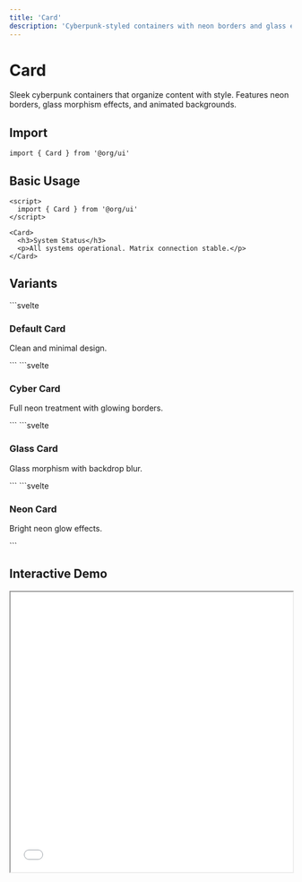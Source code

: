 ```yaml
---
title: 'Card'
description: 'Cyberpunk-styled containers with neon borders and glass effects'
---
```


# Card

Sleek cyberpunk containers that organize content with style. Features neon borders, glass morphism effects, and animated backgrounds.

## Import

```svelte
import { Card } from '@org/ui'
```

## Basic Usage

```svelte
<script>
  import { Card } from '@org/ui'
</script>

<Card>
  <h3>System Status</h3>
  <p>All systems operational. Matrix connection stable.</p>
</Card>
```

## Variants

<Tabs>
  <Tab title="Default">
    ```svelte
    <Card>
      <h3>Default Card</h3>
      <p>Clean and minimal design.</p>
    </Card>
    ```
  </Tab>
  
  <Tab title="Cyberpunk">
    ```svelte
    <Card variant="cyberpunk">
      <h3>Cyber Card</h3>
      <p>Full neon treatment with glowing borders.</p>
    </Card>
    ```
  </Tab>
  
  <Tab title="Glass">
    ```svelte
    <Card variant="glass">
      <h3>Glass Card</h3>
      <p>Glass morphism with backdrop blur.</p>
    </Card>
    ```
  </Tab>
  
  <Tab title="Neon">
    ```svelte
    <Card variant="neon" color="cyan">
      <h3>Neon Card</h3>
      <p>Bright neon glow effects.</p>
    </Card>
    ```
  </Tab>
</Tabs>

## Interactive Demo

<iframe 
  src="/playground/card-demo" 
  width="100%" 
  height="500"
  class="border border-green-500 rounded-lg mb-6"
/>

## Props

| Property | Type | Default | Description |
|----------|------|---------|-------------|
| `variant` | `'default' \| 'cyberpunk' \| 'glass' \| 'neon'` | `'default'` | Card style variant |
| `color` | `string` | `'green'` | Neon glow color |
| `padding` | `string` | `'md'` | Internal padding |
| `hoverable` | `boolean` | `false` | Enable hover effects |
| `clickable` | `boolean` | `false` | Make card clickable |

---

Perfect for organizing cyberpunk interfaces with style! 🃏✨